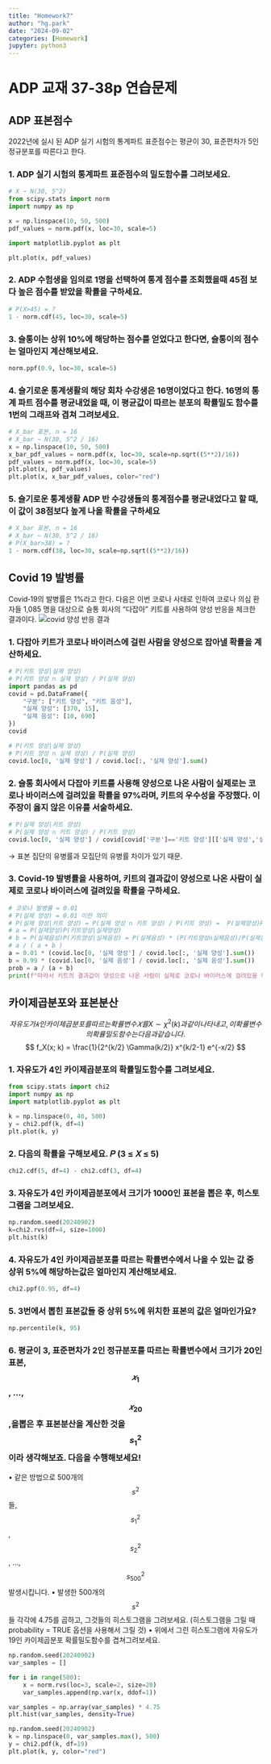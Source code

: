 ```yaml
---
title: "Homework7"
author: "hg.park"
date: "2024-09-02"
categories: [Homework]
jupyter: python3
---
```


# ADP 교재 37-38p 연습문제

## ADP 표본점수

2022년에 실시 된 ADP 실기 시험의 통계파트 표준점수는 평균이 30, 표준편차가 5인 정규분포를 따른다고 한다.

### 1. ADP 실기 시험의 통계파트 표준점수의 밀도함수를 그려보세요.

```python
# X ~ N(30, 5^2)
from scipy.stats import norm
import numpy as np

x = np.linspace(10, 50, 500)
pdf_values = norm.pdf(x, loc=30, scale=5)

import matplotlib.pyplot as plt

plt.plot(x, pdf_values)
```

### 2. ADP 수험생을 임의로 1명을 선택하여 통계 점수를 조회했을때 45점 보다 높은 점수를 받았을 확률을 구하세요.

```python
# P(X>45) = ?
1 - norm.cdf(45, loc=30, scale=5)
```

### 3. 슬통이는 상위 10%에 해당하는 점수를 얻었다고 한다면, 슬통이의 점수는 얼마인지 계산해보세요.

```python
norm.ppf(0.9, loc=30, scale=5)
```

### 4. 슬기로운 통계생활의 해당 회차 수강생은 16명이었다고 한다. 16명의 통계 파트 점수를 평균내었을 때, 이 평균값이 따르는 분포의 확률밀도 함수를 1번의 그래프와 겹쳐 그려보세요.

```python
# X_bar 표본, n = 16
# X_bar ~ N(30, 5^2 / 16)
x = np.linspace(10, 50, 500)
x_bar_pdf_values = norm.pdf(x, loc=30, scale=np.sqrt((5**2)/16))
pdf_values = norm.pdf(x, loc=30, scale=5)
plt.plot(x, pdf_values)
plt.plot(x, x_bar_pdf_values, color="red")
```

### 5. 슬기로운 통계생활 ADP 반 수강생들의 통계점수를 평균내었다고 할 때, 이 값이 38점보다 높게 나올 확률을 구하세요

```python
# X_bar 표본, n = 16
# X_bar ~ N(30, 5^2 / 16)
# P(X_bar>38) = ? 
1 - norm.cdf(38, loc=30, scale=np.sqrt((5**2)/16))
```

## Covid 19 발병률

Covid‑19의 발병률은 1%라고 한다. 다음은 이번 코로나 사태로 인하여 코로나 의심 환자들 1,085 명을 대상으로 슬통 회사의 “다잡아” 키트를 사용하여 양성 반응을 체크한 결과이다. ![covid 양성 반응 결과](covid19.jpg)

### 1. 다잡아 키트가 코로나 바이러스에 걸린 사람을 양성으로 잡아낼 확률을 계산하세요.

```python
# P(키트 양성|실제 양성)
# P(키트 양성 ∩ 실제 양성) / P(실제 양성)
import pandas as pd
covid = pd.DataFrame({
    "구분": ["키트 양성", "키트 음성"],
    "실제 양성": [370, 15],
    "실제 음성": [10, 690]
})
covid
```

```python
# P(키트 양성|실제 양성)
# P(키트 양성 ∩ 실제 양성) / P(실제 양성)
covid.loc[0, '실제 양성'] / covid.loc[:, '실제 양성'].sum()
```

### 2. 슬통 회사에서 다잡아 키트를 사용해 양성으로 나온 사람이 실제로는 코로나 바이러스에 걸려있을 확률을 97%라며, 키트의 우수성을 주장했다. 이 주장이 옳지 않은 이유를 서술하세요.

```python
# P(실제 양성|키트 양성)
# P(실제 양성 ∩ 키트 양성) / P(키트 양성)
covid.loc[0, '실제 양성'] / covid[covid['구분']=='키트 양성'][['실제 양성','실제 음성']].sum(axis='columns')
```

→ 표본 집단의 유병률과 모집단의 유병률 차이가 있기 때문.

### 3. Covid‑19 발병률을 사용하여, 키트의 결과값이 양성으로 나온 사람이 실제로 코로나 바이러스에 걸려있을 확률을 구하세요.

```python
# 코로나 발병률 = 0.01
# P(실제 양성) = 0.01 이란 의미
# P(실제 양성|키트 양성) = P(실제 양성 ∩ 키트 양성) / P(키트 양성) =  P(실제양성)P(키트양성|실제양성) / {P(실제양성)P(키트양성|실제양성) + P(실제음성)P(키트양성|실제음성)}
# a = P(실제양성)P(키트양성|실제양성)
# b = P(실제음성)P(키트양성|실제음성) = P(실제음성) * (P(키트양성∩실제음성)/P(실제음성))
# a / ( a + b )
a = 0.01 * (covid.loc[0, '실제 양성'] / covid.loc[:, '실제 양성'].sum())
b = 0.99 * (covid.loc[0, '실제 음성'] / covid.loc[:, '실제 음성'].sum())
prob = a / (a + b)
print(f"따라서 키트의 결과값이 양성으로 나온 사람이 실제로 코로나 바이러스에 걸려있을 확률은 {prob*100:.3f}%")
```

## 카이제곱분포와 표본분산

$$
자유도가 𝑘인 카이제곱분포를 따르는 확률변수 𝑋 를 X \sim \chi^2(k)과 같이 나타내고, 
이 확률변수의 확률밀도함수는 다음과 같습니다.
$$ $$
f_X(x; k) = \frac{1}{2^{k/2} \Gamma(k/2)} x^{k/2-1} e^{-x/2}
$$

### 1. 자유도가 4인 카이제곱분포의 확률밀도함수를 그려보세요.

```python
from scipy.stats import chi2
import numpy as np
import matplotlib.pyplot as plt

k = np.linspace(0, 40, 500)
y = chi2.pdf(k, df=4)
plt.plot(k, y)
```

### 2. 다음의 확률을 구해보세요. 𝑃 (3 ≤ 𝑋 ≤ 5)

```python
chi2.cdf(5, df=4) - chi2.cdf(3, df=4)
```

### 3. 자유도가 4인 카이제곱분포에서 크기가 1000인 표본을 뽑은 후, 히스토그램을 그려보세요.

```python
np.random.seed(20240902)
k=chi2.rvs(df=4, size=1000)
plt.hist(k)
```

### 4. 자유도가 4인 카이제곱분포를 따르는 확률변수에서 나올 수 있는 값 중 상위 5%에 해당하는값은 얼마인지 계산해보세요.

```python
chi2.ppf(0.95, df=4)
```

### 5. 3번에서 뽑힌 표본값들 중 상위 5%에 위치한 표본의 값은 얼마인가요?

```python
np.percentile(k, 95)
```

### 6. 평균이 3, 표준편차가 2인 정규분포를 따르는 확률변수에서 크기가 20인 표본, $$𝑥_{1}$$, ..., $$𝑥_{20}$$,을뽑은 후 표본분산을 계산한 것을 $$s_{1}^2$$이라 생각해보죠. 다음을 수행해보세요!

• 같은 방법으로 500개의 $$s^2$$ 들, $$s_{1}^2$$, $$s_{2}^2$$, ..., $$s_{500}^2$$ 발생시킵니다. 
• 발생한 500개의 $$s^2$$ 들 각각에 4.75를 곱하고, 그것들의 히스토그램을 그려보세요. (히스토그램을 그릴 때 probability = TRUE 옵션을 사용해서 그릴 것) 
• 위에서 그린 히스토그램에 자유도가 19인 카이제곱분포 확률밀도함수를 겹쳐그려보세요.

```python
np.random.seed(20240902)
var_samples = []

for i in range(500):
    x = norm.rvs(loc=3, scale=2, size=20)
    var_samples.append(np.var(x, ddof=1))

var_samples = np.array(var_samples) * 4.75
plt.hist(var_samples, density=True)

np.random.seed(20240902)
k = np.linspace(0, var_samples.max(), 500)
y = chi2.pdf(k, df=19)
plt.plot(k, y, color="red")

```
